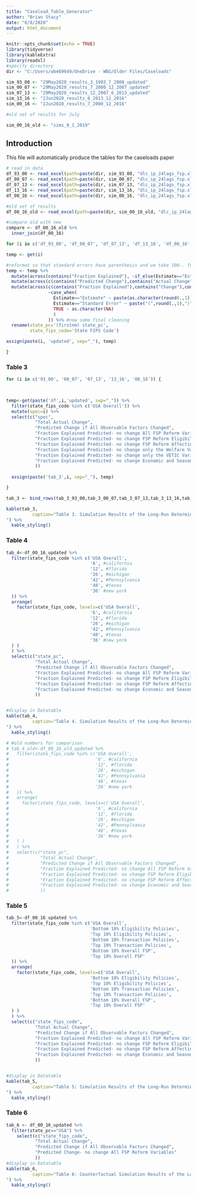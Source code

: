 ```yaml
---
title: "Caseload_Table_Generator"
author: "Brian Stacy"
date: "6/8/2020"
output: html_document
---
```


```r
knitr::opts_chunk$set(echo = TRUE)
library(tidyverse)
library(kableExtra)
library(readxl)
#specify directory
dir <- "C:/Users/wb469649/OneDrive - WBG/Older Files/Caseloads"

sim_93_00 <- "29May2020_results_3_1993_7_2000_updated"
sim_00_07 <- "29May2020_results_7_2000_12_2007_updated"
sim_07_13 <- "29May2020_results_12_2007_6_2013_updated"
sim_13_16 <- "2Jun2020_results_6_2013_12_2016"
sim_00_16 <- "2Jun2020_results_7_2000_12_2016"

#old set of results for July

sim_00_16_old <- "sims_8_1_2019"

```

## Introduction

This file will automatically produce the tables for the caseloads paper

```r

# read in data
df_93_00 <- read_excel(path=paste(dir, sim_93_00, "dlc_ip_24lags_fsp.xls", sep="/"))
df_00_07 <- read_excel(path=paste(dir, sim_00_07, "dlc_ip_24lags_fsp.xls", sep="/"))
df_07_13 <- read_excel(path=paste(dir, sim_07_13, "dlc_ip_24lags_fsp.xls", sep="/"))
df_13_16 <- read_excel(path=paste(dir, sim_13_16, "dlc_ip_24lags_fsp.xls", sep="/"))
df_00_16 <- read_excel(path=paste(dir, sim_00_16, "dlc_ip_24lags_fsp.xls", sep="/"))

#old set of results
df_00_16_old <- read_excel(path=paste(dir, sim_00_16_old, "dlc_ip_24lags_fsp_7_2000_12_2016.xls", sep="/"))

#compare old with new
compare <- df_00_16_old %>%
  inner_join(df_00_16)

```

```r

for (i in c('df_93_00', 'df_00_07', 'df_07_13', 'df_13_16', 'df_00_16', 'df_00_16_old')) {

temp <- get(i)

#reformat so that standard errors have parenthesis and we take 100-. for several of the predicted values, which we do in the paper
temp <- temp %>%
  mutate(across(contains("Fraction Explained"), ~if_else(Estimate=="Estimate", (100-100*.), (100*.)))) %>%
  mutate(across(c(contains("Predicted Change"),contains("Actual Change")), ~round(100*.,1))) %>%
  mutate(across(c(contains("Fraction Explained"),contains("Change"),contains("Actual Change")),
                ~case_when(
                  Estimate=="Estimate" ~ paste(as.character(round(.,1)),'%',sep=""),
                  Estimate=="Standard Error" ~ paste("(",round(.,1),")", sep="") ,
                  TRUE ~ as.character(NA)
                  )
                )) %>% #now some final cleaning
  rename(state_pc='(firstnm) state_pc',
         state_fips_code='State FIPS Code')

assign(paste(i, 'updated', sep="_"), temp)

}

```

### Table 3

```r

for (i in c('93_00', '00_07', '07_13', '13_16', '00_16')) {
  


temp<-get(paste('df',i,'updated', sep="_")) %>%
  filter(state_fips_code %in% c('USA Overall')) %>%
  mutate(spec=i) %>%
  select(c("spec",
           "Total Actual Change",
           "Predicted Change if All Observable Factors Changed",
           "Fraction Explained Predicted- no change All FSP Reform Variables",
           "Fraction Explained Predicted- no change FSP Reform Eligibility",
           "Fraction Explained Predicted- no change FSP Reform Affecting Transaction Costs",
           "Fraction Explained Predicted- no change only the Welfare Variable (No EITC)",
           "Fraction Explained Predicted- no change only the VETIC Variable (No Welfare)",
           "Fraction Explained Predicted- no change Economic and Seasonal Factors" 
           ))
  
  assign(paste('tab_3',i, sep="_"), temp)

}

tab_3 <- bind_rows(tab_3_93_00,tab_3_00_07,tab_3_07_13,tab_3_13_16,tab_3_00_16)

kable(tab_3,
          caption="Table 3. Simulation Results of the Long-Run Determinants of State Policy Options on Individuals Receiving Food Stamps
") %>%
  kable_styling()
```

### Table 4

```r

tab_4<-df_00_16_updated %>%
  filter(state_fips_code %in% c('USA Overall',
                                '6', #california
                                '12', #florida
                                '26', #michigan
                                '42', #Pennsylvania
                                '48', #texas
                                '36' #new york
  )) %>%
  arrange(
    factor(state_fips_code, levels=c('USA Overall',
                                '6', #california
                                '12', #florida
                                '26', #michigan
                                '42', #Pennsylvania
                                '48', #texas
                                '36' #new york
  ) )
  ) %>%
  select(c("state_pc",
           "Total Actual Change",
           "Predicted Change if All Observable Factors Changed",
           "Fraction Explained Predicted- no change All FSP Reform Variables",
           "Fraction Explained Predicted- no change FSP Reform Eligibility",
           "Fraction Explained Predicted- no change FSP Reform Affecting Transaction Costs",
           "Fraction Explained Predicted- no change Economic and Seasonal Factors" 
           ))


#display in Datatable
kable(tab_4,
          caption="Table 4. Simulation Results of the Long-Run Determinants of State Policy Options on Individuals Receiving Food Stamps Selected States,  2000-16
") %>%
  kable_styling()

# #old numbers for comparison
# tab_4_old<-df_00_16_old_updated %>%
#   filter(state_fips_code %in% c('USA Overall',
#                                 '6', #california
#                                 '12', #florida
#                                 '26', #michigan
#                                 '42', #Pennsylvania
#                                 '48', #texas
#                                 '36' #new york
#   )) %>%
#   arrange(
#     factor(state_fips_code, levels=c('USA Overall',
#                                 '6', #california
#                                 '12', #florida
#                                 '26', #michigan
#                                 '42', #Pennsylvania
#                                 '48', #texas
#                                 '36' #new york
#   ) )
#   ) %>%
#   select(c("state_pc",
#            "Total Actual Change",
#            "Predicted Change if All Observable Factors Changed",
#            "Fraction Explained Predicted- no change All FSP Reform Variables",
#            "Fraction Explained Predicted- no change FSP Reform Eligibility",
#            "Fraction Explained Predicted- no change FSP Reform Affecting Transaction Costs",
#            "Fraction Explained Predicted- no change Economic and Seasonal Factors" 
#            ))

```

### Table 5 
```r

tab_5<-df_00_16_updated %>%
  filter(state_fips_code %in% c('USA Overall',
                                'Bottom 10% Eligibility Policies',
                                'Top 10% Eligibility Policies',
                                'Bottom 10% Transaction Policies',
                                'Top 10% Transaction Policies',
                                'Bottom 10% Overall FSP',
                                'Top 10% Overall FSP'
  )) %>%
  arrange(
    factor(state_fips_code, levels=c('USA Overall',
                                'Bottom 10% Eligibility Policies',
                                'Top 10% Eligibility Policies',
                                'Bottom 10% Transaction Policies',
                                'Top 10% Transaction Policies',
                                'Bottom 10% Overall FSP',
                                'Top 10% Overall FSP'
  ) )
  ) %>%
  select(c("state_fips_code",
           "Total Actual Change",
           "Predicted Change if All Observable Factors Changed",
           "Fraction Explained Predicted- no change All FSP Reform Variables",
           "Fraction Explained Predicted- no change FSP Reform Eligibility",
           "Fraction Explained Predicted- no change FSP Reform Affecting Transaction Costs",
           "Fraction Explained Predicted- no change Economic and Seasonal Factors" 
           ))


#display in Datatable
kable(tab_5,
          caption="Table 5: Simulation Results of the Long-Run Determinants of State Policy Options on Individuals Receiving Food Stamps Active and Inactive Policy States, 2000-16
") %>%
  kable_styling()

```

### Table 6

```r

tab_6 <- df_00_16_updated %>%
  filter(state_pc=="USA") %>%
    select(c("state_fips_code",
           "Total Actual Change",
           "Predicted Change if All Observable Factors Changed",
           "Predicted Change- no change All FSP Reform Variables"
           )) 
#display in Datatable
kable(tab_6,
          caption="Table 6: Counterfactual Simulation Results of the Long-Run Determinants of State Policy Options on Individuals Receiving Food Stamps.  Baseline Exposure, and Full Exposure Scenarios, 2000-16
") %>%
  kable_styling()


```

